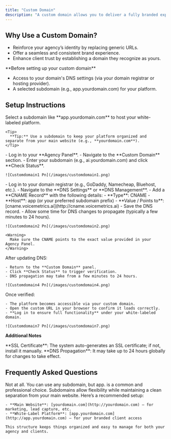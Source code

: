 ```yaml
---
title: "Custom Domain"
description: "A custom domain allows you to deliver a fully branded experience to your clients by hosting the platform under your agency’s domain (e.g., app.youragency.com). This enhances professionalism, builds trust, and keeps your brand at the forefront."
---
```


## **Why Use a Custom Domain?**

- Reinforce your agency’s identity by replacing generic URLs.
- Offer a seamless and consistent brand experience.
- Enhance client trust by establishing a domain they recognize as yours.

<Warning>
  **Before setting up your custom domain**

  - Access to your domain's DNS settings (via your domain registrar or hosting provider).
  - A selected subdomain (e.g., app.yourdomain.com) for your platform.
</Warning>

## **Setup Instructions**

<Steps>
  <Step title="Choose Your Custom Domain" stepNumber={1} titleSize="p">
    Select a subdomain like **app.yourdomain.com** to host your white-labeled platform.

    <Tip>
      **Tip:** Use a subdomain to keep your platform organized and separate from your main website (e.g., **yourdomain.com**).
    </Tip>
  </Step>
  <Step title="Add Your Domain in the Agency Panel" stepNumber={2} titleSize="p">
    - Log in to your **Agency Panel**.
    - Navigate to the **Custom Domain** section.
    - Enter your subdomain (e.g., ai.yourdomain.com) and click **Check Status**.

    ![Customdomain1 Pn](/images/customdomain1.png)
  </Step>
  <Step title="Update DNS Records" stepNumber={3} titleSize="p">
    - Log in to your domain registrar (e.g., GoDaddy, Namecheap, Bluehost, etc.).
    - Navigate to the **DNS Settings** or **DNS Management**.
    - Add a **CNAME Record** with the following details:
      - **Type**: CNAME
      - **Host**: app (or your preferred subdomain prefix)
      - **Value / Points to**: [cname.voicemetrics.ai](http://cname.voicemetrics.ai)
    - Save the DNS record.
    - Allow some time for DNS changes to propagate (typically a few minutes to 24 hours).

    ![Customdomain2 Pn](/images/customdomain2.png)

    <Warning>
      Make sure the CNAME points to the exact value provided in your Agency Panel.
    </Warning>
  </Step>
  <Step title="Verify the Domain" stepNumber={4} titleSize="p">
    After updating DNS:

    - Return to the **Custom Domain** panel.
    - Click **Check Status** to trigger verification.
    - DNS propagation may take from a few minutes to 24 hours.

    ![Customdomain4 Pn](/images/customdomain4.png)
  </Step>
  <Step title="Go Live with Your Custom Domain" stepNumber={5} titleSize="p">
    Once verified:

    - The platform becomes accessible via your custom domain.
    - Open the custom URL in your browser to confirm it loads correctly.
    - **Log in to ensure full functionality** under your white-labeled domain.

    ![Customdomain7 Pn](/images/customdomain7.png)
  </Step>
</Steps>

**Additional Notes**

<Check>
  **SSL Certificate**: The system auto-generates an SSL certificate; if not, install it manually.
</Check>

<Check>
  **DNS Propagation**: It may take up to 24 hours globally for changes to take effect.
</Check>

## **Frequently Asked Questions**

<AccordionGroup>
  <Accordion title="1. Do I have to use app.mydomain.com?">
    Not at all. You can use any subdomain, but app. is a common and professional choice. Subdomains allow flexibility while maintaining a clean separation from your main website.
  </Accordion>
  <Accordion title="2. What’s the best practice for domain usage?">
    Here’s a recommended setup:

    - **Main Website**: [yourdomain.com](http://yourdomain.com) – for marketing, lead capture, etc.
    - **White-Label Platform**: [app.yourdomain.com](http://app.yourdomain.com) – for your branded client access

    This structure keeps things organized and easy to manage for both your agency and clients.
  </Accordion>
</AccordionGroup>